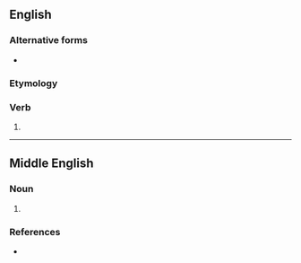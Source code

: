 ==English==

===Alternative forms===
* {{l|en|behooveth}}

===Etymology===
{{suffix|en|behove|eth}}

===Verb===
{{head|en|verb form}}

# {{en-archaic third-person singular of|behove}}

----

==Middle English==

===Noun===
{{enm-noun|behovethen}}

# {{alt form|behofþe|lang=enm}}

===References===
* {{R:MED Online|entry= bihofþe (n.)  |id=MED4522 |accessdate=2018-04-04}}